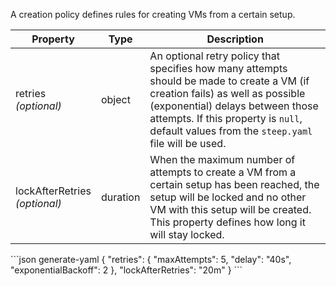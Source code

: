 A creation policy defines rules for creating VMs from a certain setup.

| Property                            | Type     | Description
| ----------------------------------- | -------- | -----------
| retries<br/>*(optional)*            | object   | An optional <DocsLink href="#retry-policies">retry policy</DocsLink> that specifies how many attempts should be made to create a VM (if creation fails) as well as possible (exponential) delays between those attempts. If this property is `null`, default values from the <DocsLink href="#steepyaml">`steep.yaml`</DocsLink> file will be used.
| lockAfterRetries<br/>*(optional)*   | <DocsLink href="#durations">duration</DocsLink> | When the maximum number of attempts to create a VM from a certain <DocsLink href="#setups">setup</DocsLink> has been reached, the setup will be locked and no other VM with this setup will be created. This property defines how long it will stay locked.

<CodeContainer title="Example">
```json generate-yaml
{
  "retries": {
    "maxAttempts": 5,
    "delay": "40s",
    "exponentialBackoff": 2
  },
  "lockAfterRetries": "20m"
}
```
</CodeContainer>
